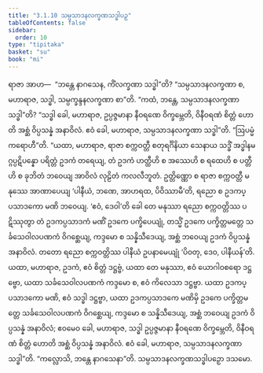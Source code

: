 ```yaml
---
title: "3.1.10 သမ္ပသာဒနလက္ခဏသဒ္ဓါပဉှ"
tableOfContents: false
sidebar:
  order: 10
type: "tipitaka"
basket: "su"
book: "mi"
---
```



<DynamicBreadcrumb />

<Division number="33" book="mi" e="ch" v="28">

<Paragraph number="142" book="mi">
ရာဇာ အာဟ—  “ဘန္တေ နာဂသေန, ကိံလက္ခဏာ သဒ္ဓါ”တိ? “သမ္ပသာဒနလက္ခဏာ စ, မဟာရာဇ, သဒ္ဓါ, သမ္ပက္ခန္ဒနလက္ခဏာ စာ”တိ. “ကထံ, ဘန္တေ, သမ္ပသာဒနလက္ခဏာ သဒ္ဓါ”တိ? “သဒ္ဓါ ခေါ, မဟာရာဇ, ဥပ္ပဇ္ဇမာနာ နီဝရဏေ ဝိက္ခမ္ဘေတိ, ဝိနီဝရဏံ စိတ္တံ ဟောတိ အစ္ဆံ ဝိပ္ပသန္နံ အနာဝိလံ. ဧဝံ ခေါ, မဟာရာဇ, သမ္ပသာဒနလက္ခဏာ သဒ္ဓါ”တိ.
</Paragraph>

<Paragraph number="143" book="mi">
“ဩပမ္မံ ကရောဟီ”တိ. “ယထာ, မဟာရာဇ, ရာဇာ စက္ကဝတ္တီ စတုရင်္ဂိနိယာ သေနာယ သဒ္ဓိံ အဒ္ဓါနမဂ္ဂပ္ပဋိပန္နော ပရိတ္တံ ဥဒကံ တရေယျ, တံ ဥဒကံ ဟတ္ထီဟိ စ အဿေဟိ စ ရထေဟိ စ ပတ္တီဟိ စ ခုဘိတံ ဘဝေယျ အာဝိလံ လုဠိတံ ကလလီဘူတံ. ဥတ္တိဏ္ဏော စ ရာဇာ စက္ကဝတ္တီ မနုဿေ အာဏာပေယျ ‘ပါနီယံ, ဘဏေ, အာဟရထ, ပိဝိဿာမီ’တိ, ရညော စ ဥဒကပ္ပသာဒကော မဏိ ဘဝေယျ. ‘ဧဝံ, ဒေဝါ’တိ ခေါ တေ မနုဿာ ရညော စက္ကဝတ္တိဿ ပဋိဿုတွာ တံ ဥဒကပ္ပသာဒကံ မဏိံ ဥဒကေ ပက္ခိပေယျုံ, တသ္မိံ ဥဒကေ ပက္ခိတ္တမတ္တေ သင်္ခသေဝါလပဏကံ ဝိဂစ္ဆေယျ, ကဒ္ဒမော စ သန္နိသီဒေယျ, အစ္ဆံ ဘဝေယျ ဥဒကံ ဝိပ္ပသန္နံ အနာဝိလံ. တတော ရညော စက္ကဝတ္တိဿ ပါနီယံ ဥပနာမေယျုံ ‘ပိဝတု, ဒေဝ, ပါနီယန်’တိ.
</Paragraph>

<Paragraph number="144" book="mi">
ယထာ, မဟာရာဇ, ဥဒကံ, ဧဝံ စိတ္တံ ဒဋ္ဌဗ္ဗံ, ယထာ တေ မနုဿာ, ဧဝံ ယောဂါဝစရော ဒဋ္ဌဗ္ဗော, ယထာ သင်္ခသေဝါလပဏကံ ကဒ္ဒမော စ, ဧဝံ ကိလေသာ ဒဋ္ဌဗ္ဗာ. ယထာ ဥဒကပ္ပသာဒကော မဏိ, ဧဝံ သဒ္ဓါ ဒဋ္ဌဗ္ဗာ, ယထာ ဥဒကပ္ပသာဒကေ မဏိမှိ ဥဒကေ ပက္ခိတ္တမတ္တေ သင်္ခသေဝါလပဏကံ ဝိဂစ္ဆေယျ, ကဒ္ဒမော စ သန္နိသီဒေယျ, အစ္ဆံ ဘဝေယျ ဥဒကံ ဝိပ္ပသန္နံ အနာဝိလံ; ဧဝမေဝ ခေါ, မဟာရာဇ, သဒ္ဓါ ဥပ္ပဇ္ဇမာနာ နီဝရဏေ ဝိက္ခမ္ဘေတိ, ဝိနီဝရဏံ စိတ္တံ ဟောတိ အစ္ဆံ ဝိပ္ပသန္နံ အနာဝိလံ. ဧဝံ ခေါ, မဟာရာဇ, သမ္ပသာဒနလက္ခဏာ သဒ္ဓါ”တိ.
</Paragraph>

<Paragraph number="145" book="mi">
“ကလ္လောသိ, ဘန္တေ နာဂသေနာ”တိ.

</Paragraph>
</Division>

<Paragraph number="146" type="center" book="mi">
သမ္ပသာဒနလက္ခဏသဒ္ဓါပဉှော ဒသမော.
</Paragraph>